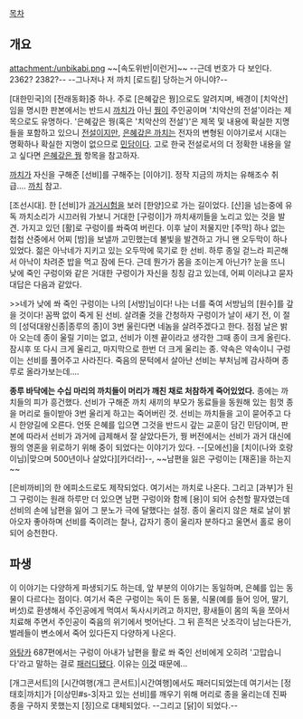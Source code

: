 [[목차]]

== 개요 ==

attachment:/unbikabi.png
~~[속도위반|이런거]~~ --근데 번호가 다 보인다. 2362? 2382?-- --그나저나 저 까치 [로드킬] 당하는거 아니야?--

[대한민국]의 [전래동화]중 하나. 주로 [은혜갚은 꿩]으로도 알려지며, 배경이 [치악산]임을 명시한 판본에서는 반드시 [[까치]]가 아닌 [[꿩]]이 주인공이며 '치악산의 전설'이라는 제목으로도 유명하다. 
'은혜갚은 꿩(혹은 '치악산의 전설')'은 제목 및 내용에 확실한 지명들을 포함하고 있으니 [[전설]]이지만, [[은혜갚은 까치]]는 전자의 변형된 이야기로서 시대는 명확하나 확실한 지명이 없으므로 [[민담]]이다. 고로 한국 전설로서의 더 정확한 내용을 알고 싶다면 [[은혜갚은 꿩]] 항목을 참고하자.

[[까치]]가 자신을 구해준 [선비]를 구해주는 [이야기]. 정작 지금의 까치는 유해조수 취급.... [[까치]] 참고.

[조선시대]. 한 [선비]가 [[과거 제도|과거시험]]을 보러 [한양]으로 가는 길이었다. [산]을 넘는중에 유독 까치소리가 시끄러워 가보니 거대한 [구렁이]가 까치새끼들을 노리고 있는 것을 발견. 가지고 있던 [활]로 구렁이를 쏴죽여 버린다. 이후 날이 저물지만 [주막] 하나 없는 첩첩 산중에서 어찌 [밤]을 보낼까 고민했는데 불빛을 발견하고 가니 왠 오두막이 하나 있었다. 젊은 아낙네가 지키고 있는 오두막에 묵기로 한 선비. 하루 종일 걷느라 피곤해서 아낙이 차려준 밥을 먹고 잠에 든다. 근데 뭔가가 몸을 조이는게 아닌가? 눈을 뜨니 낮에 죽인 구렁이와 같은 거대한 구렁이가 자신을 칭칭 감고 있는데, 어찌 이러냐고 묻자 대답은 다음과 같았다.

>>네가 낮에 쏴 죽인 구렁이는 나의 [서방]님이다! 나는 너를 죽여 서방님의 [원수]를 갚을 것이다!
꼼짝 없이 죽게 된 선비. 살려줄 것을 간청하자 구렁이가 날이 새기 전, 이 절의 [성덕대왕신종|종루의 종]이 3번 울린다면 네놈을 살려주겠다고 한다. 점점 날은 밝아 오는데 종이 울릴 기미는 없고, 선비가 이젠 끝이라고 생각한 그때 종이 크게 올린다. 잠시후 또 다시 크게 울리고, 마지막으로 한번 더 크게 울리는 종. 약속은 약속이니 구렁이는 선비를 풀어주고 사라진다. 죽음의 문턱에서 살아난 선비는 부처님께 감사하며 종루로 올라가보는데....

'''종루 바닥에는 수십 마리의 까치들이 머리가 깨친 채로 처참하게 죽어있었다.''' 종에는 까치들의 피가 흥건했다. 선비가 구해준 까치 새끼의 부모가 동료들을 동원해 있는 힘껏 종을 머리로 들이받아 3번 울리게 하고는 죽어버린 것. 선비는 까치들을 고이 묻어주고 다시 한양길에 오른다. 언뜻 은혜를 입으면 그것을 반드시 갚는 교훈이 담긴 민담이며, 판본에 따라서 선비가 과거에 급제해서 잘 살았다든가, 꿩 버전에서는 선비가 과거 대신에 꿩의 영혼을 위로하기 위해 중이 되었다는 이야기가 있다. --[모에선]을 [치이(나와 호랑이님)|맞으며 500년이나 살았다][카더라]--, ~~남편을 잃은 구렁이는 [재혼]을 하는지~~ 

[은비까비]의 한 에피소드로도 제작되었다. 여기서는 까치로 나온다. 그리고 [과부]가 된 그 구렁이는 원래 하루만 더 있으면 남편 구렁이와 함께 [용]이 되어 승천할 팔자였는데 선비의 손에 남편을 잃어 그 분노가 극에 달했다는 설정. 종이 울리지 않은 채로 날이 밝아오자 좋아하며 선비를 죽이려는 찰나, 갑자기 종이 울리자 분하다고 울면서 홀로 용이 되어 승천한다.

== 파생 ==
이 이야기는 다양하게 파생되기도 하는데, 앞 부분의 이야기는 동일하며, 은혜를 입는 동물이 다르다는 점이다. 여기서 죽은 구렁이는 독이 든 동물, 식물(예를 들어 잉어, 딸기, 버섯)로 환생해서 주인공에게 먹여서 독사시키려고 하지만, 황새들이 몸의 독을 쪼아서 치료해 주면서 주인공이 죽음의 위기에서 벗어난다. 그 뒤 흔적은 낫조각이 남는다든가, 벌레들이 변소에서 죽어 있다든지 다양하게 나온다.

[[와탕카]] 687편에서는 구렁이 아내가 남편을 활로 쏴 죽인 선비에게 오히려 '고맙습니다'라고 말하는 걸로 [[패러디]]됐다. 이유는 [[10억을 받았습니다|이것]] 때문에...

[개그콘서트]의 [시간여행(개그 콘서트)|시간여행]에서도 패러디되었는데 여기서는 [정태호|까치]가 [이상민#s-3|자고 있는 선비]를 깨우기 위해 머리로 종을 울리는데 진짜 종을 구하지 못했는지 [징]으로 대체되었다. --그리고 [닭]이 되었다.--
